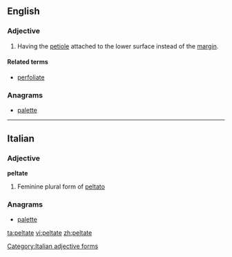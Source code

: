 ==English==

===Adjective===
{{en-adj}}

# {{botany|of leaves}} Having the [[petiole]] attached to the lower surface instead of the [[margin]].

====Related terms====
* [[perfoliate]]

===Anagrams===
* {{alphagram|aeelptt}} [[palette#English|palette]]
----
==Italian==

===Adjective===
'''peltate''' {{f}}

# Feminine plural form of [[peltato]]

===Anagrams===
* {{alphagram|aeelptt}} [[palette#Italian|palette]]
[[Category:Italian adjective forms]]

[[ta:peltate]]
[[vi:peltate]]
[[zh:peltate]]